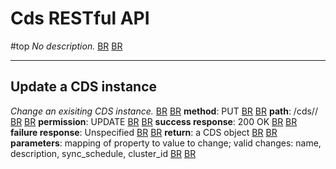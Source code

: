 = Cds RESTful API = #top
''No description.'' [[BR]]
[[BR]]

----

== Update a CDS instance ==
''Change an exisiting CDS instance.'' [[BR]]
[[BR]]
'''method''': PUT [[BR]]
[[BR]]
'''path''': /cds/<id>/ [[BR]]
[[BR]]
'''permission''': UPDATE [[BR]]
[[BR]]
'''success response''': 200 OK [[BR]]
[[BR]]
'''failure response''': Unspecified [[BR]]
[[BR]]
'''return''': a CDS object [[BR]]
[[BR]]
'''parameters''': mapping of property to value to change; valid changes: name, description, sync_schedule, cluster_id [[BR]]
[[BR]]
